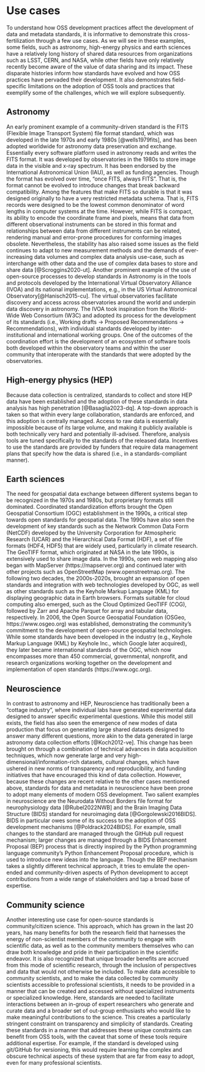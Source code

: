 # Use cases {#sec-use-cases}

To understand how OSS development practices affect the development of data and
metadata standards, it is informative to demonstrate this cross-fertilization
through a few use cases. As we will see in these examples, some fields, such as
astronomy, high-energy physics and earth sciences have a relatively long
history of shared data resources from organizations such as LSST, CERN, and
NASA, while other fields have only relatively recently become aware of the
value of data sharing and its impact. These disparate histories inform how
standards have evolved and how OSS practices have pervaded their development.
It also demonstrates field-specific limitations on the adoption of OSS tools
and practices that exemplify some of the challenges, which we will explore
subsequently.

## Astronomy

An early prominent example of a community-driven standard is the FITS (Flexible
Image Transport System) file format standard, which was developed in the late
1970s and early 1980s [@wells1979fits], and has been adopted worldwide for
astronomy data preservation and exchange. Essentially every software platform
used in astronomy reads and writes the FITS format. It was developed by
observatories in the 1980s to store image data in the visible and x-ray
spectrum. It has been endorsed by the International Astronomical Union (IAU),
as well as funding agencies. Though the format has evolved over time, “once
FITS, always FITS”. That is, the format cannot be evolved to introduce changes
that break backward compatibility. Among the features that make FITS so durable
is that it was designed originally to have a very restricted metadata schema.
That is, FITS records were designed to be the lowest common denominator of word
lengths in computer systems at the time. However, while FITS is compact, its
ability to encode the coordinate frame and pixels, means that data from
different observational instruments can be stored in this format and
relationships between data from different instruments can be related, rendering
manual and error-prone procedures for conforming images obsolete. Nevertheless,
the stability has also raised some issues as the field continues to adapt to
new measurement methods and the demands of ever-increasing data volumes and
complex data analysis use-case, such as interchange with other data and the use
of complex data bases to store and share data [@Scroggins2020-ut]. Another
prominent example of the use of open-source processes to develop standards in
Astronomy is in the tools and protocols developed by the International Virtual
Observatory Alliance (IVOA) and its national implementations, e.g., in the US
Virtual Astronomical Observatory[@Hanisch2015-cu]. The virtual observatories
facilitate discovery and access across observatories around the world and
underpin data discovery in astronomy. The IVOA took inspiration from the
World-Wide Web Consortium (W3C) and adopted its process for the development of
its standards (i.e., Working drafts $\rightarrow$ Proposed Recommendations
$\rightarrow$ Recommendations), with individual standards developed by
inter-institutional and international working groups. One of the outcomes of
the coordination effort is the development of an ecosystem of software tools
both developed within the observatory teams and within the user community that
interoperate with the standards that were adopted by the observatories.

## High-energy physics (HEP)

Because data collection is centralized, standards to collect and store HEP data
have been established and the adoption of these standards in data analysis has
high penetration [@Basaglia2023-dq]. A top-down approach is taken so that
within every large collaboration, standards are enforced, and this adoption is
centrally managed. Access to raw data is essentially impossible because of its
large volume, and making it publicly available is both technically very hard
and potentially ill-advised. Therefore, analysis tools are tuned specifically
to the standards of the released data. Incentives to use the standards are
provided by funders that require data management plans that specify how the
data is shared (i.e., in a standards-compliant manner).

## Earth sciences

The need for geospatial data exchange between different systems began to be
recognized in the 1970s and 1980s, but proprietary formats still dominated.
Coordinated standardization efforts brought the Open Geospatial Consortium
(OGC) establishment in the 1990s, a critical step towards open standards for
geospatial data. The 1990s have also seen the development of key standards such
as the Network Common Data Form (NetCDF) developed by the University
Corporation for Atmospheric Research (UCAR) and the Hierarchical Data Format
(HDF), a set of file formats (HDF4, HDF5) that are widely used, particularly in
climate research. The GeoTIFF format, which originated at NASA in the late
1990s, is extensively used to share image data. In the 1990s, open web mapping
also began with MapServer (https://mapserver.org) and continued later with
other projects such as OpenStreetMap (www.openstreetmap.org). The following two
decades, the 2000s-2020s, brought an expansion of open standards and
integration with web technologies developed by OGC, as well as other standards
such as the Keyhole Markup Language (KML) for displaying geographic data in
Earth browsers. Formats suitable for cloud computing also emerged, such as the
Cloud Optimized GeoTIFF (COG), followed by Zarr and Apache Parquet for array
and tabular data, respectively. In 2006, the Open Source Geospatial Foundation
(OSGeo, https://www.osgeo.org) was established, demonstrating the community's
commitment to the development of open-source geospatial technologies. While
some standards have been developed in the industry (e.g., Keyhole Markup
Language (KML) by Keyhole Inc., which Google later acquired), they later became
international standards of the OGC, which now encompasses more than 450
commercial, governmental, nonprofit, and research organizations working
together on the development and implementation of open standards
(https://www.ogc.org).

## Neuroscience

In contrast to astronomy and HEP, Neuroscience has traditionally been a
"cottage industry", where individual labs have generated experimental data
designed to answer specific experimental questions. While this model still
exists, the field has also seen the emergence of new modes of data production
that focus on generating large shared datasets designed to answer many
different questions, more akin to the data generated in large astronomy data
collection efforts [@Koch2012-ve]. This change has been brought on through a
combination of technical advances in data acquisition techniques, which now
generate large and very high-dimensional/information-rich datasets, cultural
changes, which have ushered in new norms of transparency and reproducibility,
and funding initiatives that have encouraged this kind of data collection.
However, because these changes are recent relative to the other cases mentioned
above, standards for data and metadata in neuroscience have been prone to adopt
many elements of modern OSS development. Two salient examples in neuroscience
are the Neurodata Without Borders file format for neurophysiology data
[@Rubel2022NWB] and the Brain Imaging Data Structure (BIDS) standard for
neuroimaging data [@Gorgolewski2016BIDS]. BIDS in particular owes some of its
success to the adoption of OSS development mechanisms [@Poldrack2024BIDS]. For
example, small changes to the standard are managed through the GitHub pull
request mechanism; larger changes are managed through a BIDS Enhancement
Proposal (BEP) process that is directly inspired by the Python programming
language community's Python Enhancement Proposal procedure, which is used to
introduce new ideas into the language. Though the BEP mechanism takes a
slightly different technical approach, it tries to emulate the open-ended and
community-driven aspects of Python development to accept contributions from a
wide range of stakeholders and tap a broad base of expertise.

## Community science

Another interesting use case for open-source standards is community/citizen
science. This approach, which has grown in the last 20 years, has many benefits
for both the research field that harnesses the energy of non-scientist members
of the community to engage with scientific data, as well as to the community
members themselves who can draw both knowledge and pride in their participation
in the scientific endeavor. It is also recognized that unique broader benefits
are accrued from this mode of scientific research, through the inclusion of
perspectives and data that would not otherwise be included. To make data
accessible to community scientists, and to make the data collected by community
scientists accessible to professional scientists, it needs to be provided in a
manner that can be created and accessed without specialized instruments or
specialized knowledge. Here, standards are needed to facilitate interactions
between an in-group of expert researchers who generate and curate data and a
broader set of out-group enthusiasts who would like to make meaningful
contributions to the science. This creates a particularly stringent constraint
on transparency and simplicity of standards. Creating these standards in a
manner that addresses these unique constraints can benefit from OSS tools, with
the caveat that some of these tools require additional expertise. For example,
if the standard is developed using git/GitHub for versioning, this would
require learning the complex and obscure technical aspects of these system that
are far from easy to adopt, even for many professional scientists.

